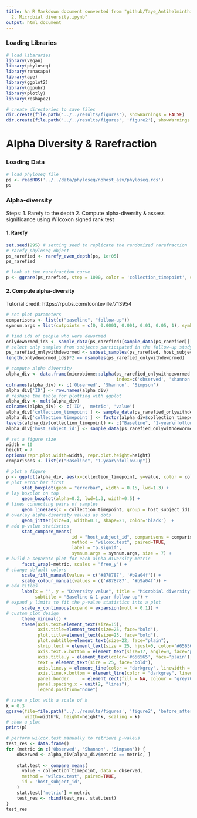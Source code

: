 ```yaml
---
title: An R Markdown document converted from "github/Taye_AntihelminthicTreatment_2025/code/analysis/Figure
  2. Microbial diversity.ipynb"
output: html_document
---
```


### Loading Libraries

```r
# load libararies
library(vegan)
library(phyloseq)
library(ranacapa)
library(ape)
library(ggplot2)
library(ggpubr)
library(plotly)
library(reshape2)
```

```r
# create directories to save files
dir.create(file.path('../../results/figures'), showWarnings = FALSE)
dir.create(file.path('../../results/figures', 'figure2'), showWarnings = FALSE)
```

# Alpha Diversity & Rarefraction

### Loading Data

```r
# load phyloseq file
ps <- readRDS('../../data/phyloseq/nohost_asv/phyloseq.rds')
ps
```

### Alpha-diversity
Steps: 
1. Rarefy to the depth 
2. Compute alpha-diversity & assess significance using Wilcoxon signed rank test

#### 1. Rarefy

```r
set.seed(295) # setting seed to replicate the randomized rarefraction
# rarefy phyloseq object
ps_rarefied <- rarefy_even_depth(ps, 1e+05)
ps_rarefied
```

```r
# look at the rarefraction curve
p <- ggrare(ps_rarefied, step = 1000, color = 'collection_timepoint', se = FALSE)
```

#### 2. Compute alpha-diversity
Tutorial credit: https://rpubs.com/lconteville/713954

```r
# set plot parameters
comparisons <- list(c("baseline", "follow-up"))
symnum.args = list(cutpoints = c(0, 0.0001, 0.001, 0.01, 0.05, 1), symbols = c("****", "***", "**", "*", "ns"))
```

```r
# find ids of people who were dewormed
onlydewormed_ids <- sample_data(ps_rarefied)[sample_data(ps_rarefied)[['collection_timepoint']] == 'follow-up',]$host_subject_id
# select only samples from subjects participated in the follow-up study
ps_rarefied_onlywithdewormed <- subset_samples(ps_rarefied, host_subject_id %in% onlydewormed_ids)
length(onlydewormed_ids)*2 == nsamples(ps_rarefied_onlywithdewormed)
```

```r
# compute alpha diversity
alpha_div <- data.frame(microbiome::alpha(ps_rarefied_onlywithdewormed, 
                                          index=c('observed', 'shannon', 'inverse_simpson')))
colnames(alpha_div) <- c('Observed', 'Shannon', 'Simpson')
alpha_div['ID'] <- row.names(alpha_div)
# reshape the table for plotting with ggplot
alpha_div <- melt(alpha_div)
colnames(alpha_div) <- c('ID', 'metric', 'value')
alpha_div['collection_timepoint'] <- sample_data(ps_rarefied_onlywithdewormed)[alpha_div$ID, 'collection_timepoint']
alpha_div['collection_timepoint'] <- factor(alpha_div$collection_timepoint, levels=c('baseline', 'follow-up'))
levels(alpha_div$collection_timepoint) <- c("Baseline", "1-year\nfollow-up")
alpha_div['host_subject_id'] <- sample_data(ps_rarefied_onlywithdewormed)[alpha_div$ID, 'host_subject_id']
```

```r
# set a figure size
width = 10
height = 7
options(repr.plot.width=width, repr.plot.height=height)
comparisons <- list(c("Baseline", "1-year\nfollow-up"))

# plot a figure
p <- ggplot(alpha_div, aes(x=collection_timepoint, y=value, color = collection_timepoint, fill=collection_timepoint)) + 
# plot error bar first
      stat_boxplot(geom = "errorbar", width = 0.15, lwd=1.3) +
# lay boxplot on top
      geom_boxplot(alpha=0.2, lwd=1.3, width=0.5) +
# lines connecting pairs of samples
      geom_line(aes(x = collection_timepoint, group = host_subject_id), color = "gray", size = 0.5,) +
# overlay alpha-diversity values as dots
      geom_jitter(size=4, width=0.1, shape=21, color='black')  + 
# add p-value statistics
      stat_compare_means(  
                         id = "host_subject_id", comparisons = comparisons, 
                         method = "wilcox.test", paired=TRUE, 
                         label = "p.signif", 
                         symnum.args = symnum.args, size = 7) +
# build a separate plot for each alpha-diversity metric
      facet_wrap(~metric, scales = "free_y") + 
# change default colors
      scale_fill_manual(values = c('#878787', '#b9a04f')) + 
      scale_colour_manual(values = c('#878787', '#b9a04f')) +
# add titles
      labs(x = "", y = "Diversity value", title = "Microbial diversity",
           subtitle = "Baseline & 1-year follow-up") +
# expand y limits to fit the p-value statistics into a plot
      scale_y_continuous(expand = expansion(mult = 0.1)) +
# custom plot design
      theme_minimal() +
      theme(axis.text=element_text(size=15),
            axis.title=element_text(size=25, face="bold"), 
            plot.title=element_text(size=25, face="bold"),
            plot.subtitle=element_text(size=22, face="plain"),
            strip.text = element_text(size = 25, hjust=0, color='#656565'), 
            axis.text.x.bottom = element_text(size=17, angle=0, face='plain', hjust=0.5, vjust=0.5),
            axis.title.y = element_text(color='#656565', face='plain'),
            text = element_text(size = 25, face="bold"), 
            axis.line.y = element_line(color = "darkgrey", linewidth = 0.5), 
            axis.line.x.bottom = element_line(color = "darkgrey", linewidth = 0.5), 
            panel.border     = element_rect(fill = NA, colour = "grey70", linewidth = rel(1)),
            panel.spacing.x = unit(2, "lines"),
            legend.position="none") 

# save a plot with a scale of k
k = 0.3
ggsave(file=file.path('../../results/figures', 'figure2', 'before_after.alpha_diversity.svg'), plot=p, 
       width=width*k, height=height*k, scaling = k)
# show a plot
print(p)
```

```r
# perform wilcox.test manually to retrieve p-valeus
test_res <- data.frame()
for (metric in c('Observed', 'Shannon', 'Simpson')) {
    observed <- alpha_div[alpha_div$metric == metric, ]
    
    stat.test <- compare_means(
      value ~ collection_timepoint, data = observed,
      method = "wilcox.test", paired=TRUE,
      id = 'host_subject_id',
    )
    stat.test['metric'] = metric
    test_res <- rbind(test_res, stat.test)
}
test_res
```


